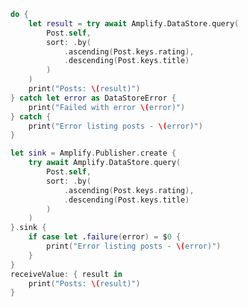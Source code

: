 <BlockSwitcher>

<Block name="Async/Await">

```swift
do {
    let result = try await Amplify.DataStore.query(
        Post.self,
        sort: .by(
            .ascending(Post.keys.rating),
            .descending(Post.keys.title)
        )
    )
    print("Posts: \(result)")
} catch let error as DataStoreError {
    print("Failed with error \(error)")
} catch {
    print("Error listing posts - \(error)")
}
```

</Block>

<Block name="Combine">

```swift
let sink = Amplify.Publisher.create {
    try await Amplify.DataStore.query(
        Post.self,
        sort: .by(
            .ascending(Post.keys.rating),
            .descending(Post.keys.title)
        )
    )
}.sink {
    if case let .failure(error) = $0 {
        print("Error listing posts - \(error)")
    }
}
receiveValue: { result in
    print("Posts: \(result)")
}
```

</Block>

</BlockSwitcher>
